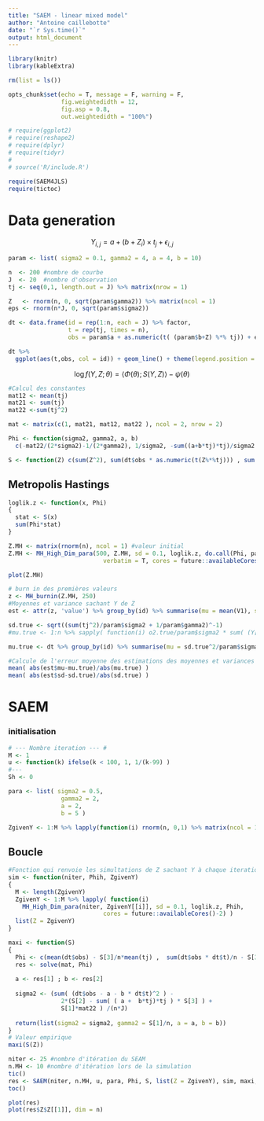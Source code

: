 ```yaml
---
title: "SAEM - linear mixed model"
author: "Antoine caillebotte"
date: "`r Sys.time()`"
output: html_document
---
```

  
<style type="text/css">
.main-container {
  max-width: 1000px;
  margin-left: auto;
  margin-right: auto;
}
</style>
  
```r
library(knitr)
library(kableExtra)

rm(list = ls())

opts_chunk$set(echo = T, message = F, warning = F,
               fig.weightedidth = 12,
               fig.asp = 0.8,
               out.weightedidth = "100%")

# require(ggplot2)
# require(reshape2)
# require(dplyr)
# require(tidyr)
# 
# source('R/include.R')

require(SAEM4JLS)
require(tictoc)
```

# Data generation

$$Y_{i,j} = a + (b+Z_i)\times t_j + \epsilon _{i,j}$$

```r
param <- list( sigma2 = 0.1, gamma2 = 4, a = 4, b = 10)

n  <- 200 #nombre de courbe
J  <- 20  #nombre d'observation
tj <- seq(0,1, length.out = J) %>% matrix(nrow = 1)

Z   <- rnorm(n, 0, sqrt(param$gamma2)) %>% matrix(ncol = 1)
eps <- rnorm(n*J, 0, sqrt(param$sigma2))

dt <- data.frame(id = rep(1:n, each = J) %>% factor,
                 t = rep(tj, times = n),
                 obs = param$a + as.numeric(t( (param$b+Z) %*% tj)) + eps )

dt %>%
  ggplot(aes(t,obs, col = id)) + geom_line() + theme(legend.position = 'null')
```

$$\log f(Y, Z ; \theta) = \langle \Phi(\theta) ; S(Y,Z) \rangle - \psi(\theta)$$

```r
#Calcul des constantes
mat12 <- mean(tj)
mat21 <- sum(tj)
mat22 <-sum(tj^2)

mat <- matrix(c(1, mat21, mat12, mat22 ), ncol = 2, nrow = 2)

Phi <- function(sigma2, gamma2, a, b) 
  c(-mat22/(2*sigma2)-1/(2*gamma2), 1/sigma2, -sum((a+b*tj)*tj)/sigma2 )

S <- function(Z) c(sum(Z^2), sum(dt$obs * as.numeric(t(Z%*%tj))) , sum(Z))
```

## Metropolis Hastings

```r
loglik.z <- function(x, Phi) 
{ 
  stat <- S(x)
  sum(Phi*stat)
}

Z.MH <- matrix(rnorm(n), ncol = 1) #valeur initial
Z.MH <- MH_High_Dim_para(500, Z.MH, sd = 0.1, loglik.z, do.call(Phi, param), 
                           verbatim = T, cores = future::availableCores()-2)

plot(Z.MH)

# burn in des premières valeurs
z <- MH_burnin(Z.MH, 250)
#Moyennes et variance sachant Y de Z
est <- attr(z, 'value') %>% group_by(id) %>% summarise(mu = mean(V1), sd = sd(V1))

sd.true <- sqrt((sum(tj^2)/param$sigma2 + 1/param$gamma2)^-1)
#mu.true <- 1:n %>% sapply( function(i) o2.true/param$sigma2 * sum( (Y[i,] -param$a - param$b*tj)*tj) )

mu.true <- dt %>% group_by(id) %>% summarise(mu = sd.true^2/param$sigma2* sum((obs - param$a -param$b*t)*t)) %>% { .$mu }

#Calcule de l'erreur moyenne des estimations des moyennes et variances
mean( abs(est$mu-mu.true)/abs(mu.true) )
mean( abs(est$sd-sd.true)/abs(sd.true) )

```


# SAEM

### initialisation
```r
# --- Nombre iteration --- #
M <- 1
u <- function(k) ifelse(k < 100, 1, 1/(k-99) )
#---
Sh <- 0

para <- list( sigma2 = 0.5,
               gamma2 = 2,
               a = 2,
               b = 5 )

ZgivenY <- 1:M %>% lapply(function(i) rnorm(n, 0,1) %>% matrix(ncol = 1))
```

## Boucle

```r
#Fonction qui renvoie les simultations de Z sachant Y à chaque iteration
sim <- function(niter, Phih, ZgivenY)
{
  M <- length(ZgivenY)
  ZgivenY <- 1:M %>% lapply( function(i) 
    MH_High_Dim_para(niter, ZgivenY[[i]], sd = 0.1, loglik.z, Phih, 
                           cores = future::availableCores()-2) )
  list(Z = ZgivenY)
}

maxi <- function(S)
{
  Phi <- c(mean(dt$obs) - S[3]/n*mean(tj) ,  sum(dt$obs * dt$t)/n - S[3]/n*mean(tj)  )
  res <- solve(mat, Phi)
  
  a <- res[1] ; b <- res[2]
  
  sigma2 <- (sum( (dt$obs - a - b * dt$t)^2 ) - 
               2*(S[2] - sum( ( a +  b*tj)*tj ) * S[3] ) + 
               S[1]*mat22 ) /(n*J)
  
  return(list(sigma2 = sigma2, gamma2 = S[1]/n, a = a, b = b))
}
# Valeur empirique
maxi(S(Z))

niter <- 25 #nombre d'itération du SEAM
n.MH <- 10 #nombre d'itération lors de la simulation
tic()
res <- SAEM(niter, n.MH, u, para, Phi, S, list(Z = ZgivenY), sim, maxi, eps = 1e-1, verbatim = T)
toc()

plot(res)
plot(res$Z$Z[[1]], dim = n)
```




